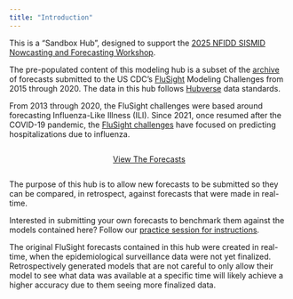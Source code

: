 ```yaml
---
title: "Introduction"
---
```


This is a "Sandbox Hub", designed to support the [2025 NFIDD SISMID Nowcasting and Forecasting Workshop](https://nfidd.github.io/sismid/).

The pre-populated content of this modeling hub is a subset of the [archive](https://github.com/hubverse-org/flusight_hub_archive) of forecasts submitted to the US CDC's [FluSight](https://www.cdc.gov/flu-forecasting/index.html) Modeling Challenges from 2015 through 2020.
The data in this hub follows [Hubverse](https://hubverse.io/) data standards.


From 2013 through 2020, the FluSight challenges were based around forecasting Influenza-Like Illness (ILI).
Since 2021, once resumed after the COVID-19 pandemic, the [FluSight challenges](https://github.com/cdcepi/FluSight-forecast-hub) have focused on predicting hospitalizations due to influenza.

::: {style='display:flex; align-items: center; justify-content: center'}

[View The Forecasts](forecast.html){.btn .btn-primary role="button"}

:::

The purpose of this hub is to allow new forecasts to be submitted so they can be compared, in retrospect, against forecasts that were made in real-time.

:::{.callout-note}

Interested in submitting your own forecasts to benchmark them against the models contained here? Follow our [practice session for instructions](https://nfidd.github.io/sismid/sessions/hub-playground.html). 

:::

:::{.callout-warning}

The original FluSight forecasts contained in this hub were created in real-time, when the epidemiological surveillance data were not yet finalized. 
Retrospectively generated models that are not careful to only allow their model to see what data was available at a specific time will likely achieve a higher accuracy due to them seeing more finalized data. 

:::

